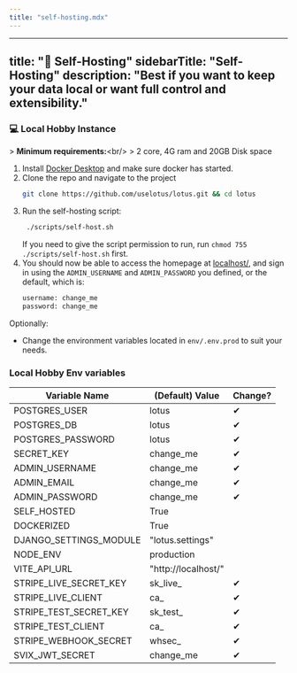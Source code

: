```yaml
---
title: "self-hosting.mdx"
---
```


---
title: "👤 Self-Hosting"
sidebarTitle: "Self-Hosting"
description: "Best if you want to keep your data local or want full control and
  extensibility."
---

### 💻 Local Hobby Instance
&gt; **Minimum requirements:**&lt;br/&gt;
&gt; 2 core, 4G ram and 20GB Disk space
1. Install [Docker Desktop](https://www.docker.com/products/docker-desktop/) and make sure docker has started.
2. Clone the repo and navigate to the project
   ```sh
   git clone https://github.com/uselotus/lotus.git && cd lotus
   ```
3. Run the self-hosting script:
   ```sh
    ./scripts/self-host.sh
   ```
   If you need to give the script permission to run, run `chmod 755 ./scripts/self-host.sh` first.
4. You should now be able to access the homepage at [localhost/](http://localhost/), and sign in using the `ADMIN_USERNAME` and `ADMIN_PASSWORD` you defined, or the default, which is:
   ```py
   username: change_me
   password: change_me
   ```

Optionally:

- Change the environment variables located in `env/.env.prod` to suit your needs.

### Local Hobby Env variables

| Variable Name          | (Default) Value     | Change? |
| ---------------------- | ------------------- | ------- |
| POSTGRES_USER          | lotus               | ✔       |
| POSTGRES_DB            | lotus               | ✔       |
| POSTGRES_PASSWORD      | lotus               | ✔       |
| SECRET_KEY             | change_me           | ✔       |
| ADMIN_USERNAME         | change_me           | ✔       |
| ADMIN_EMAIL            | change_me           | ✔       |
| ADMIN_PASSWORD         | change_me           | ✔       |
| SELF_HOSTED            | True                |         |
| DOCKERIZED             | True                |         |
| DJANGO_SETTINGS_MODULE | "lotus.settings"    |         |
| NODE_ENV               | production          |         |
| VITE_API_URL           | "http://localhost/" |         |
| STRIPE_LIVE_SECRET_KEY | sk_live\_           | ✔       |
| STRIPE_LIVE_CLIENT     | ca\_                | ✔       |
| STRIPE_TEST_SECRET_KEY | sk_test\_           | ✔       |
| STRIPE_TEST_CLIENT     | ca\_                | ✔       |
| STRIPE_WEBHOOK_SECRET  | whsec\_             | ✔       |
| SVIX_JWT_SECRET        | change_me           | ✔       |
